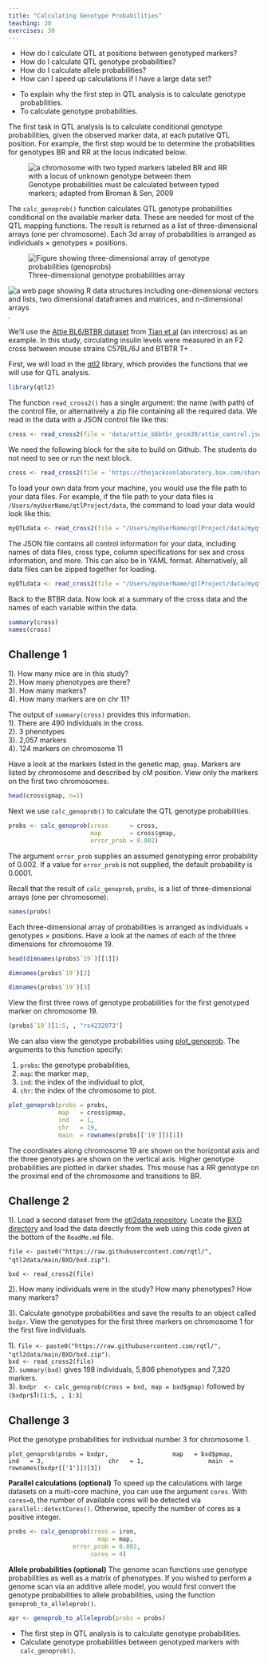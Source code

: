 ```yaml
---
title: "Calculating Genotype Probabilities"
teaching: 30
exercises: 30
---
```


:::::::::::::::::::::::::::::::::::::: questions 

- How do I calculate QTL at positions between genotyped markers?
- How do I calculate QTL genotype probabilities?
- How do I calculate allele probabilities?
- How can I speed up calculations if I have a large data set?

::::::::::::::::::::::::::::::::::::::::::::::::

::::::::::::::::::::::::::::::::::::: objectives

- To explain why the first step in QTL analysis is to calculate genotype 
probabilities.
- To calculate genotype probabilities.

::::::::::::::::::::::::::::::::::::::::::::::::

The first task in QTL analysis is to calculate conditional genotype 
probabilities, given the observed marker data, at each putative QTL position. 
For example, the first step would be to determine the probabilities for 
genotypes BR and RR at the locus indicated below.

![Genotype probabilities must be calculated between typed markers; adapted from Broman & Sen, 2009](fig/unknown_genotype.png){alt="a chromosome with two typed markers labeled BR and RR with a locus of unknown genotype between them"}

The `calc_genoprob()` function calculates QTL genotype probabilities conditional 
on the available marker data. These are needed for most of the QTL mapping 
functions. The result is returned as a list of three-dimensional arrays 
(one per chromosome). Each 3d array of probabilities is arranged as individuals 
$\times$ genotypes $\times$ positions.

![Three-dimensional genotype probabilities array](fig/threeD_array.png){alt='Figure showing three-dimensional array of genotype probabilities (genoprobs)'}

![A graphical review of data structures in R](https://devopedia.org/images/article/46/9213.1526125966.png){alt='a web page showing R data structures including one-dimensional vectors and lists, two dimensional dataframes and matrices, and n-dimensional arrays'}.  

We'll use the
[Attie BL6/BTBR dataset](https://thejacksonlaboratory.box.com/shared/static/svw7ivp5hhmd7vb8fy26tc53h7r85wez.zip)
from 
[Tian et al](https://www.ncbi.nlm.nih.gov/pmc/articles/PMC4649649/)
(an intercross) as an example. In this study, circulating insulin levels were 
measured in an F2 cross between mouse strains C57BL/6J and BTBTR T+ <tf>. 

First, we will load in the [qtl2](https://kbroman.org/qtl2/) library, which 
provides the functions that we will use for QTL analysis.

```r
library(qtl2)
```

The function `read_cross2()` has a single argument: the name (with path) of the 
control file, or alternatively a zip file containing all the required data. We 
read in the data with a JSON control file like this:

```r
cross <- read_cross2(file = 'data/attie_b6btbr_grcm39/attie_control.json')
```

:::::::::::::::::::::::::::::::::::::::::::::::::::::::::::: instructor

We need the following block for the site to build on Github. The students do
not need to see or run the next block.

:::::::::::::::::::::::::::::::::::::::::::::::::::::::::::::::::::::::

```r
cross <- read_cross2(file = 'https://thejacksonlaboratory.box.com/shared/static/svw7ivp5hhmd7vb8fy26tc53h7r85wez.zip')
```

To load your own data from your machine, you would use the file path to your 
data files. For example, if the file path to your data files is 
`/Users/myUserName/qtlProject/data`, the command to load your data would look 
like this:

```r
myQTLdata <- read_cross2(file = "/Users/myUserName/qtlProject/data/myqtldata.json" )
```

The JSON file contains all control information for your data, including names of 
data files, cross type, column specifications for sex and cross information, and 
more. This can also be in YAML format. Alternatively, all data files can be 
zipped together for loading.

```r
myQTLdata <- read_cross2(file = "/Users/myUserName/qtlProject/data/myqtldata.zip" )
```

Back to the BTBR data. Now look at a summary of the cross data and the names of 
each variable within the data.

```r
summary(cross)
names(cross)
```


::::::::::::::::::::::::::::::::::::: challenge 

## Challenge 1

1). How many mice are in this study?  
2). How many phenotypes are there?    
3). How many markers?   
4). How many markers are on chr 11?     

:::::::::::::::::::::::: solution 

The output of `summary(cross)` provides this information.  
1). There are 490 individuals in the cross.  
2). 3 phenotypes    
3). 2,057 markers     
4). 124 markers on chromosome 11 

:::::::::::::::::::::::::::::::::

:::::::::::::::::::::::::::::::::::::


Have a look at the markers listed in the genetic map, `gmap`. Markers are listed 
by chromosome and described by cM position. View only the markers on the first 
two chromosomes.

```r
head(cross$gmap, n=1)
```

Next we use `calc_genoprob()` to calculate the QTL genotype probabilities.

```r
probs <- calc_genoprob(cross      = cross, 
                       map        = cross$gmap, 
                       error_prob = 0.002)
```

The argument `error_prob` supplies an assumed genotyping error probability of 
0.002. If a value for `error_prob` is not supplied, the default probability is 
0.0001. 

Recall that the result of `calc_genoprob`, `probs`, is a list of 
three-dimensional arrays (one per chromosome). 

```r
names(probs)
```

Each three-dimensional array of probabilities is arranged as individuals 
$\times$ genotypes $\times$ positions. Have a look at the names of each of the 
three dimensions for chromosome 19.

```r
head(dimnames(probs$`19`)[[1]])
```

```r
dimnames(probs$`19`)[2]
```

```r
dimnames(probs$`19`)[3]
```

View the first three rows of genotype probabilities for the first genotyped 
marker on chromosome 19.

```r
(probs$`19`)[1:5, , "rs4232073"]
```

We can also view the genotype probabilities using 
[plot_genoprob](https://github.com/rqtl/qtl2/blob/master/R/plot_genoprob.R). The 
arguments to this function specify:

1. `probs`: the genotype probabilities,
1. `map`: the marker map,
1. `ind`: the index of the individual to plot,
1. `chr`: the index of the chromosome to plot.

```r
plot_genoprob(probs = probs, 
              map   = cross$pmap, 
              ind   = 1, 
              chr   = 19, 
              main  = rownames(probs[['19']])[1])
```

The coordinates along chromosome 19 are shown on the horizontal axis and the 
three genotypes are shown on the vertical axis. Higher genotype probabilities 
are plotted in darker shades. This mouse has a RR genotype on the proximal end 
of the chromosome and transitions to BR.

::::::::::::::::::::::::::::::::::::: challenge 

## Challenge 2

1). Load a second dataset from the 
[qtl2data repository](https://github.com/rqtl/qtl2data). Locate the
[BXD directory](https://github.com/rqtl/qtl2data/tree/main/BXD) and load the
data directly from the web using this code given at the bottom of the 
`ReadMe.md` file.  

`file <- paste0("https://raw.githubusercontent.com/rqtl/", "qtl2data/main/BXD/bxd.zip")`. 

`bxd <- read_cross2(file)`  

2). How many individuals were in the study? How many phenotypes? 
How many markers?  
  
3). Calculate genotype probabilities and save the results to an object 
called `bxdpr`. View the genotypes for the first three markers on chromosome 1 
for the first five individuals.   

:::::::::::::::::::::::: solution 

1). `file <- paste0("https://raw.githubusercontent.com/rqtl/", "qtl2data/main/BXD/bxd.zip")`.      
`bxd <- read_cross2(file)`    
2). `summary(bxd)` gives 198 individuals, 5,806 phenotypes and 7,320 markers.     
3). `bxdpr  <- calc_genoprob(cross = bxd, map = bxd$gmap)` followed by  
`(bxdpr$`1`)[1:5, , 1:3]`

:::::::::::::::::::::::::::::::::


## Challenge 3

Plot the genotype probabilities for individual number 3 for chromosome 1.

:::::::::::::::::::::::: solution 

`plot_genoprob(probs = bxdpr,  
               map   = bxd$pmap,   
               ind   = 3,  
               chr   = 1,  
               main  = rownames(bxdpr[['1']])[3])`

:::::::::::::::::::::::::::::::::


:::::::::::::::::::::::::::::::::::::


**Parallel calculations (optional)** To speed up the calculations with large 
datasets on a multi-core machine, you can use the argument `cores`. With 
`cores=0`, the number of available cores will be detected via 
`parallel::detectCores()`. Otherwise, specify the number of cores as a positive 
integer.

```r
probs <- calc_genoprob(cross = iron, 
                         map = map, 
                  error_prob = 0.002, 
                       cores = 4)
```

**Allele probabilities (optional)** The genome scan functions use genotype 
probabilities as well as a matrix of phenotypes. If you wished to perform a 
genome scan via an additive allele model, you would first convert the genotype 
probabilities to allele probabilities, using the function 
`genoprob_to_alleleprob()`.

```r
apr <- genoprob_to_alleleprob(probs = probs)
```

::::::::::::::::::::::::::::::::::::: keypoints 

- The first step in QTL analysis is to calculate genotype probabilities.
- Calculate genotype probabilities between genotyped markers with 
`calc_genoprob()`.

::::::::::::::::::::::::::::::::::::::::::::::::
